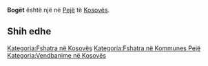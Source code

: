 {{Fshat në 
 | Emri                = Bogët
 | EmriAlt                = 
 | NAME_SHORT_FORM=      
 | NAME_GENERIC=      
 | NAME_SORT_NAME_RO=      BOGET
 | FULL_NAME_RO = Bogët
 | FULL_NAME_ND_RO=Boget
 | SORT_NAME_RG=BOGET
 | FULL_NAME_RG=Bogët
 | FULL_NAME_ND_RG=Boget
 | SRP_NAME_SHORT_FORM=      
 | SRP_NAME_GENERIC=      
 | SRP_NAME_SORT_NAME_RO=      
 | SRP_FULL_NAME_RO = 
 | SRP_FULL_NAME_ND_RO=
 | SRP_SORT_NAME_RG=
 | SRP_FULL_NAME_RG=
 | SRP_FULL_NAME_ND_RG=
 | Emri (Rasa dhanore) = 
 | Figura              = 
 | Shteti              = Kosovo
 | Komuna              = Pejë
 | Kodi postar         = 
 | Sipërfaqja          = 

 | Popullsia           = 

 | Regj. i popullsisë  = 
 | Dend. e popullsisë  = 
 | Faqja zyrtare       = 
 <!--- Koordinatat ----> 
 | Gjerësia            = 42.742778
 | Gjatësia            = 20.053889
 | Lartësia            = 
}}
'''Bogët''' është një [[]] në [[Pejë]] të [[Kosovës]].

<!-- == Gjeografia == -->
<!-- == Historia == -->
<!-- == Demografia == -->
== Shih edhe ==
{{Komuna Pejë}}
{{Kosovo-Administrata-Cung}}

[[Kategoria:Fshatra në Kosovës]]
[[Kategoria:Fshatra në Kommunes Pejë]]
[[Kategoria:Vendbanime në Kosovës]]